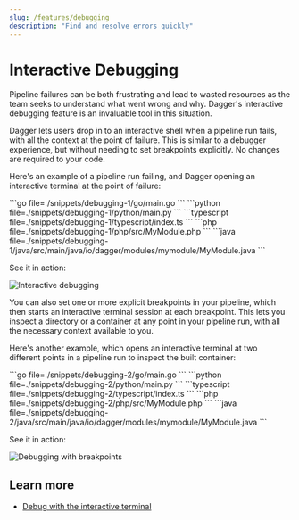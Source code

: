 ```yaml
---
slug: /features/debugging
description: "Find and resolve errors quickly"
---
```


# Interactive Debugging

Pipeline failures can be both frustrating and lead to wasted resources as the team seeks to understand what went wrong and why. Dagger's interactive debugging feature is an invaluable tool in this situation.

Dagger lets users drop in to an interactive shell when a pipeline run fails, with all the context at the point of failure. This is similar to a debugger experience, but without needing to set breakpoints explicitly. No changes are required to your code.

Here's an example of a pipeline run failing, and Dagger opening an interactive terminal at the point of failure:

<Tabs groupId="language" queryString="sdk">
<TabItem value="go" label="Go">
```go file=./snippets/debugging-1/go/main.go
```
</TabItem>
<TabItem value="python" label="Python">
```python file=./snippets/debugging-1/python/main.py
```
</TabItem>
<TabItem value="typescript" label="TypeScript">
```typescript file=./snippets/debugging-1/typescript/index.ts
```
</TabItem>
<TabItem value="PHP">
```php file=./snippets/debugging-1/php/src/MyModule.php
```
</TabItem>
<TabItem value="java" label="Java">
```java file=./snippets/debugging-1/java/src/main/java/io/dagger/modules/mymodule/MyModule.java
```
</TabItem>
</Tabs>

See it in action:

![Interactive debugging](/img/current_docs/features/debug-interactive.gif)

You can also set one or more explicit breakpoints in your pipeline, which then starts an interactive terminal session at each breakpoint. This lets you inspect a directory or a container at any point in your pipeline run, with all the necessary context available to you.

Here's another example, which opens an interactive terminal at two different points in a pipeline run to inspect the built container:

<Tabs groupId="language" queryString="sdk">
<TabItem value="go" label="Go">
```go file=./snippets/debugging-2/go/main.go
```
</TabItem>
<TabItem value="python" label="Python">
```python file=./snippets/debugging-2/python/main.py
```
</TabItem>
<TabItem value="typescript" label="TypeScript">
```typescript file=./snippets/debugging-2/typescript/index.ts
```
</TabItem>
<TabItem value="PHP">
```php file=./snippets/debugging-2/php/src/MyModule.php
```
</TabItem>
<TabItem value="java" label="Java">
```java file=./snippets/debugging-2/java/src/main/java/io/dagger/modules/mymodule/MyModule.java
```
</TabItem>
</Tabs>

See it in action:

![Debugging with breakpoints](/img/current_docs/features/debug-breakpoints.gif)

## Learn more

- [Debug with the interactive terminal](../api/terminal.mdx)
